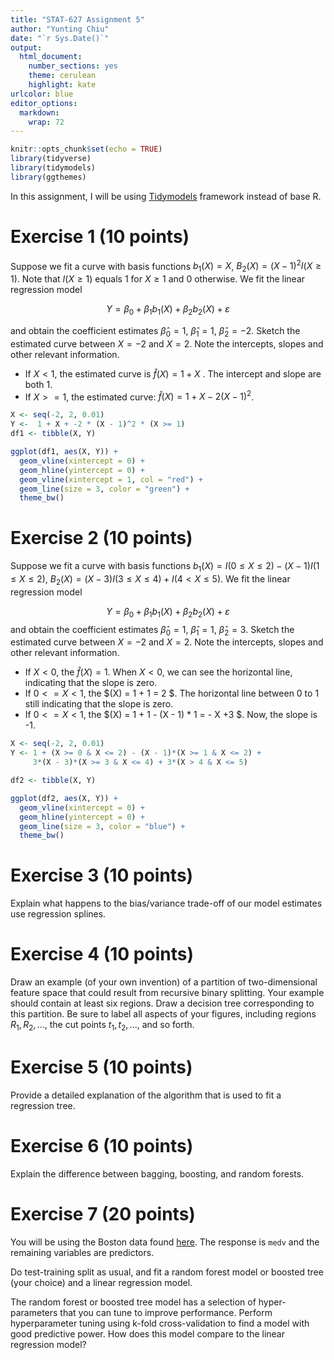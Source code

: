 ```yaml
---
title: "STAT-627 Assignment 5"
author: "Yunting Chiu"
date: "`r Sys.Date()`"
output:
  html_document: 
    number_sections: yes
    theme: cerulean
    highlight: kate
urlcolor: blue
editor_options: 
  markdown: 
    wrap: 72
---
```


```r
knitr::opts_chunk$set(echo = TRUE)
library(tidyverse)
library(tidymodels)
library(ggthemes)
```

In this assignment, I will be using [Tidymodels](https://www.tidymodels.org/) framework instead of base R.

# Exercise 1 (10 points)

Suppose we fit a curve with basis functions $b_1(X) = X$, $B_2(X) = (X - 1)^2 I(X \geq 1)$. Note that $I(X \geq 1)$ equals 1 for $X \geq 1$ and 0 otherwise. We fit the linear regression model

$$Y = \beta_0 + \beta_1b_1(X) + \beta_2b_2(X) + \varepsilon$$

and obtain the coefficient estimates $\hat \beta_0 = 1$, $\hat \beta_1 = 1$, $\hat \beta_2 = -2$. Sketch the estimated curve between $X = -2$ and $X = 2$. Note the intercepts, slopes and other relevant information.
 
- If $X < 1$, the estimated curve is $\hat{f}(X) = 1+ X$ . The intercept and slope are both 1.
- If $X>= 1$, the estimated curve: $\hat{f}(X) = 1 + X-2(X - 1)^2$.
```r
X <- seq(-2, 2, 0.01)
Y <-  1 + X + -2 * (X - 1)^2 * (X >= 1)
df1 <- tibble(X, Y)

ggplot(df1, aes(X, Y)) + 
  geom_vline(xintercept = 0) + 
  geom_hline(yintercept = 0) + 
  geom_vline(xintercept = 1, col = "red") + 
  geom_line(size = 3, color = "green") +
  theme_bw()
```

# Exercise 2 (10 points)

Suppose we fit a curve with basis functions
$b_1(X) = I(0 \leq X \leq 2) - (X-1)I(1 \leq X \leq 2)$, 
$B_2(X) = (X - 3) I(3 \leq X \leq 4) + I(4 < X \leq 5)$. We fit the linear regression model

$$Y = \beta_0 + \beta_1b_1(X) + \beta_2b_2(X) + \varepsilon$$
and obtain the coefficient estimates $\hat \beta_0 = 1$, $\hat \beta_1 = 1$, $\hat \beta_2 = 3$. Sketch the estimated curve between $X = -2$ and $X = 2$. Note the intercepts, slopes and other relevant information.

-  If $X < 0$, the $\hat{f}(X) = 1$. When $X < 0$, we can see the horizontal line, indicating that the slope is zero.
- If $0 <= X < 1$, the $\hat{f}(X) = 1 + 1 = 2 $. The horizontal line between 0 to 1 still indicating that the slope is zero.
- If $0 <= X < 1$, the $\hat{f}(X) = 1 + 1 - (X - 1) * 1 = - X +3 $. Now, the slope is -1.
```r
X <- seq(-2, 2, 0.01)
Y <- 1 + (X >= 0 & X <= 2) - (X - 1)*(X >= 1 & X <= 2) + 
     3*(X - 3)*(X >= 3 & X <= 4) + 3*(X > 4 & X <= 5)

df2 <- tibble(X, Y)

ggplot(df2, aes(X, Y)) + 
  geom_vline(xintercept = 0) + 
  geom_hline(yintercept = 0) + 
  geom_line(size = 3, color = "blue") +
  theme_bw()
```

# Exercise 3 (10 points)

Explain what happens to the bias/variance trade-off of our model estimates use regression splines.


# Exercise 4 (10 points)

Draw an example (of your own invention) of a partition of two-dimensional feature space that could result from recursive binary splitting. Your example should contain at least six regions. Draw a decision tree corresponding to this partition. Be sure to label all aspects of your figures, including regions $R_1, R_2, ...$, the cut points $t_1, t_2, ...$, and so forth.

# Exercise 5 (10 points)

Provide a detailed explanation of the algorithm that is used to fit a regression tree.

# Exercise 6 (10 points)

Explain the difference between bagging, boosting, and random forests.

# Exercise 7 (20 points)

You will be using the Boston data found [here](data/Boston.csv). The response is `medv` and the remaining variables are predictors.

Do test-training split as usual, and fit a random forest model or boosted tree (your choice) and a linear regression model.

The random forest or boosted tree model has a selection of hyper-parameters that you can tune to improve performance. Perform hyperparameter tuning using k-fold cross-validation to find a model with good predictive power. How does this model compare to the linear regression model?